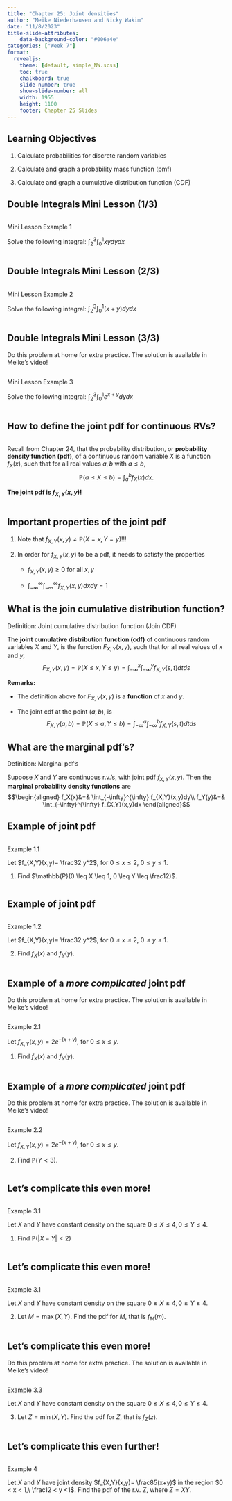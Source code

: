 ```yaml
---
title: "Chapter 25: Joint densities"
author: "Meike Niederhausen and Nicky Wakim"
date: "11/8/2023"
title-slide-attributes:
    data-background-color: "#006a4e"
categories: ["Week 7"]
format: 
  revealjs:
    theme: [default, simple_NW.scss]
    toc: true
    chalkboard: true
    slide-number: true
    show-slide-number: all
    width: 1955
    height: 1100
    footer: Chapter 25 Slides
---
```


## Learning Objectives

1.  Calculate probabilities for discrete random variables

2.  Calculate and graph a probability mass function (pmf)

3.  Calculate and graph a cumulative distribution function (CDF)

## Double Integrals Mini Lesson (1/3)

::: columns
::: {.column width="30%"}
::: example
::: ex-title
Mini Lesson Example 1
:::
::: ex-cont
Solve the following integral: $\displaystyle\int_{2}^{3}\displaystyle\int_{0}^{1} xy dydx$
:::
:::

:::
:::


## Double Integrals Mini Lesson (2/3)

::: columns
::: {.column width="30%"}
::: example
::: ex-title
Mini Lesson Example 2
:::
::: ex-cont
Solve the following integral: $\displaystyle\int_{2}^{3}\displaystyle\int_{0}^{1} (x+y) dydx$
:::
:::

:::
:::


## Double Integrals Mini Lesson (3/3)

::: {.callout-important appearance="simple" icon="false"}
Do this problem at home for extra practice. The solution is available in
Meike's video!
:::

::: columns
::: {.column width="30%"}
::: example
::: ex-title
Mini Lesson Example 3
:::
::: ex-cont
Solve the following integral:
$\displaystyle\int_{2}^{3}\displaystyle\int_{0}^{1} e^{x+y} dydx$
:::
:::

:::
:::

## How to define the joint pdf for continuous RVs?

::: columns
::: {.column width="40%"}
Recall from Chapter 24, that the probability distribution, or
**probability density function (pdf)**, of a continuous random variable
$X$ is a function $f_X(x)$, such that for all real values $a,b$ with
$a \leq b$, $$\mathbb{P}(a \leq X \leq b) = \int_a^b f_X(x)dx.$$


**The joint pdf is $f_{X,Y}(x,y)$!**
:::
:::

## Important properties of the joint pdf

1.  Note that $f_{X,Y}(x,y)\neq \mathbb{P}(X=x, Y=y)$!!!

2.  In order for $f_{X,Y}(x,y)$ to be a pdf, it needs to satisfy the
    properties

    -   $f_{X,Y}(x,y)\geq 0$ for all $x,y$

    -   $\displaystyle\int_{-\infty}^{\infty}\displaystyle\int_{-\infty}^{\infty} f_{X,Y}(x,y)dxdy=1$

## What is the join cumulative distribution function?

::: definition
::: def-title
Definition: Joint cumulative distribution function (Join CDF)
:::
::: def-cont
The **joint cumulative distribution function (cdf)** of continuous random
variables $X$ and $Y$, is the function $F_{X,Y}(x,y)$, such that for all
real values of $x$ and $y$,
$$F_{X,Y}(x,y)= \mathbb{P}(X \leq x, Y \leq y) = \int_{-\infty}^x\int_{-\infty}^y f_{X,Y}(s,t)dtds$$
:::
:::

**Remarks:**

-   The definition above for $F_{X,Y}(x,y)$ is a **function** of $x$ and
    $y$.

-   The joint cdf at the point $(a,b)$, is
    $$F_{X,Y}(a,b) = \mathbb{P}(X \leq a, Y \leq b) = \int_{-\infty}^a\int_{-\infty}^b f_{X,Y}(s,t)dtds$$

## What are the marginal pdf's?

::: definition
::: def-title
Definition: Marginal pdf's
:::
::: def-cont
Suppose $X$ and $Y$ are continuous
r.v.'s, with joint pdf $f_{X,Y}(x,y)$. Then the **marginal probability density functions** are $$\begin{aligned}
f_X(x)&=& \int_{-\infty}^{\infty} f_{X,Y}(x,y)dy\\
f_Y(y)&=& \int_{-\infty}^{\infty} f_{X,Y}(x,y)dx
\end{aligned}$$
:::
:::

## Example of joint pdf

::: columns
::: {.column width="30%"}
::: example
::: ex-title
Example 1.1
:::
::: ex-cont
Let $f_{X,Y}(x,y)= \frac32 y^2$, for
$0 \leq x \leq 2, \ 0 \leq y \leq 1$.

1.  Find $\mathbb{P}(0 \leq X \leq 1, 0 \leq Y \leq \frac12)$.
:::
:::

:::
:::

## Example of joint pdf

::: columns
::: {.column width="30%"}
::: example
::: ex-title
Example 1.2
:::
::: ex-cont
Let $f_{X,Y}(x,y)= \frac32 y^2$, for
$0 \leq x \leq 2, \ 0 \leq y \leq 1$.

2.  Find $f_X(x)$ and $f_Y(y)$.
:::
:::

:::
:::


## Example of a *more complicated* joint pdf

::: {.callout-important appearance="simple" icon="false"}
Do this problem at home for extra practice. The solution is available in
Meike's video!
:::

::: columns
::: {.column width="30%"}
::: example
::: ex-title
Example 2.1
:::
::: ex-cont
Let $f_{X,Y}(x,y)= 2 e^{-(x+y)}$, for
$0 \leq x \leq y$.

1.  Find $f_X(x)$ and $f_Y(y)$.

:::
:::

:::
:::

## Example of a *more complicated* joint pdf

::: {.callout-important appearance="simple" icon="false"}
Do this problem at home for extra practice. The solution is available in
Meike's video!
:::

::: columns
::: {.column width="30%"}
::: example
::: ex-title
Example 2.2
:::
::: ex-cont
Let $f_{X,Y}(x,y)= 2 e^{-(x+y)}$, for
$0 \leq x \leq y$.

2.  Find $\mathbb{P}(Y < 3)$.
:::
:::

:::
:::

## Let's complicate this even more!

::: columns
::: {.column width="30%"}
::: example
::: ex-title
Example 3.1
:::
::: ex-cont
Let $X$ and $Y$ have constant density on the square
$0 \leq X \leq 4, 0 \leq Y \leq 4$.

1.  Find $\mathbb{P}(|X-Y| < 2)$

:::
:::

:::
:::

## Let's complicate this even more!

::: columns
::: {.column width="30%"}
::: example
::: ex-title
Example 3.1
:::
::: ex-cont
Let $X$ and $Y$ have constant density on the square
$0 \leq X \leq 4, 0 \leq Y \leq 4$.

2.  Let $M = \max(X,Y)$. Find the pdf for $M$, that is $f_M(m)$.

:::
:::

:::
:::

## Let's complicate this even more!

::: {.callout-important appearance="simple" icon="false"}
Do this problem at home for extra practice. The solution is available in
Meike's video!
:::

::: columns
::: {.column width="30%"}
::: example
::: ex-title
Example 3.3
:::
::: ex-cont
Let $X$ and $Y$ have constant density on the square
$0 \leq X \leq 4, 0 \leq Y \leq 4$.

3.  Let $Z = \min(X,Y)$. Find the pdf for $Z$, that is $f_Z(z)$.
:::
:::

:::
:::


## Let's complicate this even further!

::: columns
::: {.column width="30%"}
::: example
::: ex-title
Example 4
:::
::: ex-cont
Let $X$ and $Y$ have joint density
$f_{X,Y}(x,y)= \frac85(x+y)$ in the region $0 < x < 1,\ \frac12 < y <1$.
Find the pdf of the r.v. $Z$, where $Z=XY$.
:::
:::

:::
:::
